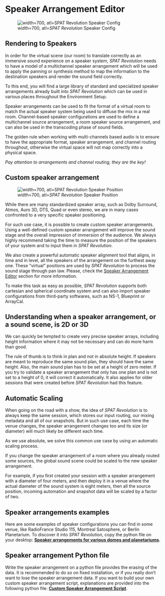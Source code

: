 # Speaker Arrangement Editor

![width=700, atl=_SPAT Revolution_ Speaker Config](https://media.githubusercontent.com/media/FLUX-SE/doc_images/main/SpatR/Setup/SpeakerEditor1.png)

## Rendering to Speakers

In order for the virtual scene (our room) to translate correctly as an immersive sound experience on a speaker system, _SPAT Revolution_ needs to have a model of a multichannel speaker arrangement which will be used to apply the panning or synthesis method to map the information to the destination speakers and render the sound field correctly.

To this end, you will find a large library of standard and specialized speaker arrangements already built into _SPAT Revolution_ which can be used in various places throughout the Environment Setup.

Speaker arrangements can be used to fit the format of a virtual room to match the actual speaker system being used to diffuse the mix in a real room. Channel-based speaker configurations are used to define a multichannel source arrangement, a room speaker source arrangement, and can also be used in the transcoding phase of sound fields.

The golden rule when working with multi-channels based audio is to ensure to have the appropriate format, speaker arrangement, and channel routing throughout, otherwise the virtual space will not map correctly into a physical space.

:::{.callout-warning}
 *Pay attention to arrangements and channel routing, they are the key!*
:::

## Custom speaker arrangement

![width=700, atl=_SPAT Revolution_ Speaker Position](https://media.githubusercontent.com/media/FLUX-SE/doc_images/main/SpatR/Setup/SpeakerEditorCompute2.jpg)

While there are many standardized speaker array, such as Dolby Surround, Atmos, Auro 3D, DTS, Quad or even stereo, we are in many cases confronted to a very specific speaker positioning.

For such use case, it is possible to create custom speaker arrangements. Using a well-defined custom speaker arrangement will improve the sound stage and the overall impression of immersion of the audience. We always highly recommend taking the time to measure the position of the speakers of your system and to input them in _SPAT Revolution_.

We also create a powerful automatic speaker alignment tool that aligns, in time and in level, all the speakers of the arrangement on the furthest away one. These "virtual" positions are used by _SPAT Revolution_ to process the sound stage through pan law. Please, check the [Speaker Arrangement Editor](Spat_Environment_Speaker_Arrangement_Editor.md) section for more information. 

To make this task as easy as possible, _SPAT Revolution_ supports both cartesian and spherical coordinate system and can also import speaker configurations from third-party softwares, such as NS-1, Blueprint or ArrayCal.

## Understanding when a speaker arrangement, or a sound scene, is 2D or 3D

We can quickly be tempted to create very precise speaker arrays, including height information where it may not be necessary and can do more harm than good.

The rule of thumb is to think in plan and not in absolute height. If speakers are meant to reproduce the same sound plan, they should have the same height. Also, the main sound plan has to be set at a height of zero meter. If you try to validate a speaker arrangement that only has one plan and is not set to a height of 0, it will correct it automatically. It also applies for older sessions that were created before _SPAT Revolution_ had this feature.

## Automatic Scaling

When going on the road with a show, the idea of _SPAT Revolution_ is to always keep the same session, which stores our input routing, our mixing metadata and all of our snapshots. But in such use case, each time the venue changes, the speaker arrangement changes too and its size (or diameter) will much likely be different each time.

As we use absolute, we solve this common use case by using an automatic scaling process. 

If you change the speaker arrangement of a room where you already routed some sources, the global sound scene could be scaled to the new speaker arrangement.

For example, if you first created your session with a speaker arrangement with a diameter of four meters, and then deploy it in a venue where the actual diameter of the sound system is eight meters, then all the source position, incoming automation and snapshot data will be scaled by a factor of two.

## Speaker arrangements examples

Here are some examples of speaker configurations you can find in some venue, like RadioFrance Studio 115, Montreal Satosphere, or Berlin Planetarium. To discover it into _SPAT Revolution_, copy the python file on your desktop: **[Speaker arrangements for various domes and planetariums](https://public.3.basecamp.com/p/pPtg3qFrUsxyPPmQ3b3JLPqW)**.

## Speaker arrangement Python file

Write the speaker arrangement on a python file provides the erasing of the data. It is recommended to do so on fixed installation, or if you really don't want to lose the speaker arrangement data. 
If you want to build your own custom speaker arrangement script, explanations are provided into the following python file:
**[Custom Speaker Arrangement Script](https://public.3.basecamp.com/p/rQStK3igPkaXisYS4Gs5sJ2g)**.
